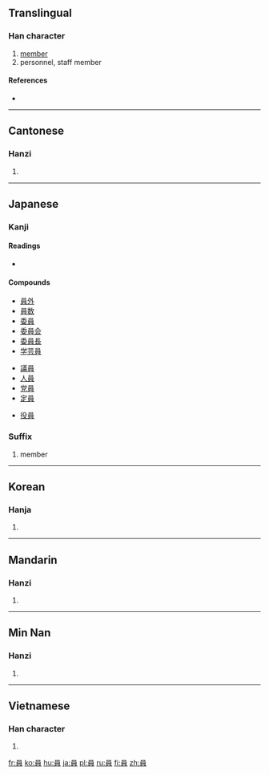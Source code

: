 {{also|员}}
==Translingual==

===Han character===
{{Han char|rn=30|rad=口|as=07|sn=10|four=6080<sub>6</sub>|canj=口月山金 (RBUC)|ids=⿱[[口]][[貝]]}}

# [[member]]
# personnel, staff member

====References====
* {{Han ref|kx=0189.310|dkj=03633|dj=0409.190|hdz=10628.060|uh=54E1|ud=21729|bh=ADFB|bd=44539}}

----

==Cantonese==

===Hanzi===
{{yue-hanzi|jyut=|y=yun4|sim=员}}

# {{defn|lang=yue|sort=口07}}

----

==Japanese==

===Kanji===
{{ja-kanji|grade=3|rs=口07}}

====Readings====
* {{ja-readings|on=[[いん]] (in), [[えん]] (en)|kun=[[かず]] (kazu)}}

====Compounds====
{{top2}}
* [[員外]]
* [[員数]]
* [[委員]]
* [[委員会]]
* [[委員長]]
* [[学芸員]]
{{mid2}}
* [[議員]]
* [[人員]]
* [[党員]]
* [[定員]]
<!-- 服務員 waiter is a Chinese word, not used in Japanese -->
* [[役員]]
{{bottom}}

===Suffix===
{{ja-pos|k|suffix|hira=いん|rom=in}}

# member

----

==Korean==

===Hanja===
{{ko-hanja|hangeul=원|rv=won|mr=wŏn}}

# {{defn|lang=ko|sort=口07}}

----

==Mandarin==

===Hanzi===
{{cmn-hanzi|sim=员|pin=[[yuán]] ([[yuan2]])|wg=yüan<sup>2</sup>}}

# {{defn|lang=cmn|sort=口07}}

----

==Min Nan==

===Hanzi===
{{nan-hanzi|poj=ôan}}

# {{defn|lang=nan}}

----

==Vietnamese==

===Han character===
{{vi-hantu|[[viên]], [[von]]|rs=口07}}

# {{defn|lang=vi|sort=口07}}

[[fr:員]]
[[ko:員]]
[[hu:員]]
[[ja:員]]
[[pl:員]]
[[ru:員]]
[[fi:員]]
[[zh:員]]